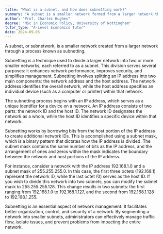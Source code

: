 ```yaml
---
title: "What is a subnet, and how does subnetting work?"
summary: "A subnet is a smaller network formed from a larger network through subnetting, allowing for more efficient management and organization of IP addresses within a network."
author: "Prof. Charles Hughes"
degree: "MSc in Economic Policy, University of Nottingham"
tutor_type: "A-Level Economics Tutor"
date: 2024-09-05
---
```


A subnet, or subnetwork, is a smaller network created from a larger network through a process known as subnetting.

Subnetting is a technique used to divide a larger network into two or more smaller networks, each referred to as a subnet. This division serves several purposes: it enhances network performance, improves security, and simplifies management. Subnetting involves splitting an IP address into two main components: the network address and the host address. The network address identifies the overall network, while the host address specifies an individual device (such as a computer or printer) within that network.

The subnetting process begins with an IP address, which serves as a unique identifier for a device on a network. An IP address consists of two parts: the network ID and the host ID. The network ID designates the network as a whole, while the host ID identifies a specific device within that network.

Subnetting works by borrowing bits from the host portion of the IP address to create additional network IDs. This is accomplished using a subnet mask, which is a binary pattern that dictates how the IP address is divided. The subnet mask contains the same number of bits as the IP address, and the arrangement of ones and zeros within the mask indicates the boundary between the network and host portions of the IP address.

For instance, consider a network with the IP address $192.168.1.0$ and a subnet mask of $255.255.255.0$. In this case, the first three octets ($192.168.1$) represent the network ID, while the last octet ($0$) serves as the host ID. If you wish to divide this network into two subnets, you can modify the subnet mask to $255.255.255.128$. This change results in two subnets: the first ranging from $192.168.1.0$ to $192.168.1.127$, and the second from $192.168.1.128$ to $192.168.1.255$.

Subnetting is an essential aspect of network management. It facilitates better organization, control, and security of a network. By segmenting a network into smaller subnets, administrators can effectively manage traffic flow, isolate issues, and prevent problems from impacting the entire network.
    